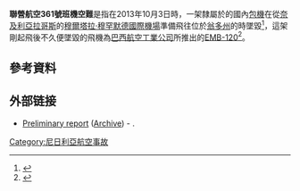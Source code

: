 {{Infobox Airliner accident
|name            = 聯營航空361號班機空難
|occurrence_type = Accident
|image           = Associated Aviation EMB-120.jpg
|caption         = 5N-BJY在[[柏林城市机场|柏林城市机场]] 。
|date            = {{Start date|2013|10|03}}
|summary         = 引擎失效，机组失误。<ref name="FinalReport">{{Cite web|title=Report on the Accident involving Associated Airlines Limited Embraer 120 ER aircraft with registration 5N-BJY, which occurred at Murtala Muhammed Airport, Lagos on 3rd October, 2013.|publisher=Accident Investigation Bureau|url=https://aib.gov.ng/wp-content/uploads/2019/09/aib_associated_5n-bjy_final_report.pdf}}</ref> 
|site            = [[穆爾塔拉·穆罕默德國際機場|穆爾塔拉·穆罕默德國際機場]], [[拉各斯|拉各斯]], [[尼日利亚|尼日利亚]]|
|coordinates     = {{coord|6|33|48.32|N|3|19|25.10|E|type:event|display=inline,title}} 
|fatalities      = 15
|aircraft_type   = [[EMB-120|Embraer EMB 120 Brasilia]]
|aircraft_name   = 
|operator        = [[Associated_Aviation|Associated Aviation]]
|tail_number     = 5N-BJY
|passengers      = 13
|crew            = 7
|survivors       = 5
|origin          = [[穆爾塔拉·穆罕默德國際機場|穆爾塔拉·穆罕默德國際機場]], [[拉各斯|拉各斯]]
|stopover        = 
|destination     = [[Akure_Airport|Akure Airport]], [[Ondo_State|Ondo State]]
}}

'''聯營航空361號班機空難'''是指在2013年10月3日時，一架隸屬於{{Link-en|聯營航空|Associated Aviation}}的國內[[包機|包機]]在從[[奈及利亞|奈及利亞]][[拉哥斯|拉哥斯]]的[[穆爾塔拉·穆罕默德國際機場|穆爾塔拉·穆罕默德國際機場]]準備飛往位於[[翁多州|翁多州]]的{{Link-en|阿庫雷機場|Akure Airport}}時墜毀<ref>{{cite web |url=http://www.punchng.com/news/plane-carrying-agagus-body-crashes-in-lagos/ |title=Plane Carrying Agagu's body Crashes in Lagos |publisher=Punch Newspapers Online |date=2013-10-03 |accessdate=2013-10-03 |deadurl=yes |archiveurl=https://web.archive.org/web/20131003104209/http://www.punchng.com/news/plane-carrying-agagus-body-crashes-in-lagos/ |archivedate=2013-10-03 }}</ref>，這架剛起飛後不久便墜毀的飛機為[[巴西航空工業公司|巴西航空工業公司]]所推出的[[EMB-120|EMB-120]]<ref name="Reuters1">{{cite web |url=http://www.reuters.com/article/2013/10/03/us-nigeria-plane-idUSBRE99209T20131003 |title=Plane crash near Nigeria's Lagos airport kills 16 |publisher=Reuters |date=2013-10-03 |accessdate=2013-10-04 |archive-date=2013-10-03 |archive-url=https://web.archive.org/web/20131003180545/http://www.reuters.com/article/2013/10/03/us-nigeria-plane-idUSBRE99209T20131003 |dead-url=no }}</ref>。

== 參考資料 ==
{{Reflist}}

== 外部链接 ==
* [http://www.aib.gov.ng/reports/EMB120%20ACCIDENT%20update.docx-1.pdf Preliminary report] ([http://www.webcitation.org/6SDHupVoE Archive]) - {{link-en|Accident Investigation Bureau|Accident Investigation Bureau (Nigeria)}}.

{{2013年航空事故}}

[[Category:尼日利亞航空事故|Category:尼日利亞航空事故]]